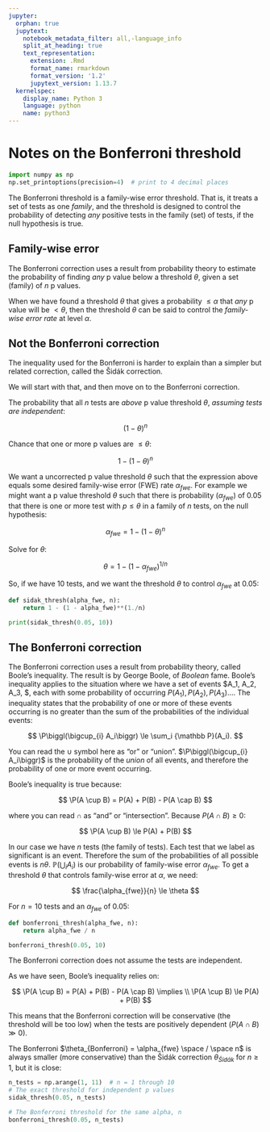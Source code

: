 ```yaml
---
jupyter:
  orphan: true
  jupytext:
    notebook_metadata_filter: all,-language_info
    split_at_heading: true
    text_representation:
      extension: .Rmd
      format_name: rmarkdown
      format_version: '1.2'
      jupytext_version: 1.13.7
  kernelspec:
    display_name: Python 3
    language: python
    name: python3
---
```


# Notes on the Bonferroni threshold

```python
import numpy as np
np.set_printoptions(precision=4)  # print to 4 decimal places
```

The Bonferroni threshold is a family-wise error threshold. That is, it treats
a set of tests as one *family*, and the threshold is designed to control the
probability of detecting *any* positive tests in the family (set) of tests, if
the null hypothesis is true.

## Family-wise error

The Bonferroni correction uses a result from probability theory to
estimate the probability of finding *any* p value below a threshold
$\theta$, given a set (family) of $n$ p values.

When we have found a threshold $\theta$ that gives a probability
$\le \alpha$ that *any* p value will be $\lt \theta$, then
the threshold $\theta$ can be said to control the *family-wise
error rate* at level $\alpha$.

## Not the Bonferroni correction

The inequality used for the Bonferroni is harder to explain than a
simpler but related correction, called the Šidák correction.

We will start with that, and then move on to the Bonferroni correction.

The probability that all $n$ tests are *above* p value threshold
$\theta$, *assuming tests are independent*:

$$
(1 - \theta)^n
$$

Chance that one or more p values are $\le \theta$:

$$
1 - (1 - \theta)^n
$$

We want a uncorrected p value threshold $\theta$ such that the
expression above equals some desired family-wise error (FWE) rate
$\alpha_{fwe}$. For example we might want a p value threshold
$\theta$ such that there is probability ($\alpha_{fwe}$) of
0.05 that there is one or more test with $p \le \theta$ in a
family of $n$ tests, on the null hypothesis:

$$
\alpha_{fwe} = 1 - (1 - \theta)^n
$$

Solve for $\theta$:

$$
\theta = 1 - (1 - \alpha_{fwe})^{1 / n}
$$

So, if we have 10 tests, and we want the threshold $\theta$ to
control $\alpha_{fwe}$ at $0.05$:

```python
def sidak_thresh(alpha_fwe, n):
    return 1 - (1 - alpha_fwe)**(1./n)

print(sidak_thresh(0.05, 10))
```

## The Bonferroni correction

$\newcommand{\P}{\mathbb P}$ The Bonferroni correction uses a
result from probability theory, called Boole’s inequality. The result is
by George Boole, of *Boolean* fame. Boole’s inequality applies to the
situation where we have a set of events $A_1, A_2, A_3, \ldots $, each
with some probability of occurring ${P}(A_1), {P}(A_2), {P}(A_3) \ldots
$. The inequality states that the probability of one or more of these
events occurring is no greater than the sum of the probabilities of the
individual events:

$$
\P\biggl(\bigcup_{i} A_i\biggr) \le \sum_i {\mathbb P}(A_i).
$$

You can read the $\cup$ symbol here as “or” or “union”.
$\P\biggl(\bigcup_{i} A_i\biggr)$ is the probability of the
*union* of all events, and therefore the probability of one or more
event occurring.

Boole’s inequality is true because:

$$
\P(A \cup B) = P(A) + P(B) - P(A \cap B)
$$

where you can read $\cap$ as “and” or “intersection”. Because
$P(A \cap B) \ge 0$:

$$
\P(A \cup B) \le P(A) + P(B)
$$

In our case we have $n$ tests (the family of tests). Each test
that we label as significant is an event. Therefore the sum of the
probabilities of all possible events is $n\theta$.
${\mathbb P}\biggl(\bigcup_{i} A_i\biggr)$ is our probability of
family-wise error $\alpha_{fwe}$. To get a threshold
$\theta$ that controls family-wise error at $\alpha$, we
need:

$$
\frac{\alpha_{fwe}}{n} \le \theta
$$

For $n=10$ tests and an $\alpha_{fwe}$ of 0.05:

```python
def bonferroni_thresh(alpha_fwe, n):
    return alpha_fwe / n
```

```python
bonferroni_thresh(0.05, 10)
```

The Bonferroni correction does not assume the tests are independent.

As we have seen, Boole’s inequality relies on:

$$
\P(A \cup B) = P(A) + P(B) - P(A \cap B) \implies \\
\P(A \cup B) \le P(A) + P(B)
$$

This means that the Bonferroni correction will be conservative (the
threshold will be too low) when the tests are positively dependent
($P(A \cap B) \gg 0$).

The Bonferroni $\theta_{Bonferroni} = \alpha_{fwe} \space / \space n$ is
always smaller (more conservative) than the Šidák correction $\theta_{Šidák}$
for $n \ge 1$, but it is close:

```python
n_tests = np.arange(1, 11)  # n = 1 through 10
# The exact threshold for independent p values
sidak_thresh(0.05, n_tests)
```

```python
# The Bonferroni threshold for the same alpha, n
bonferroni_thresh(0.05, n_tests)
```
